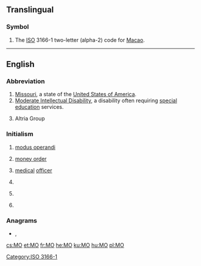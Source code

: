 {{also|Appendix:Variations of "mo"}}
==Translingual==

===Symbol===
{{head|mul|symbol}}
# The [[ISO]] 3166-1 two-letter (alpha-2) code for [[Macao]].

[[Category:ISO 3166-1]]

----

==English==

===Abbreviation===
{{rfc-header|Abbreviation}}
{{en-abbr}}

# [[Missouri]], a state of the [[United States of America]].
# [[Moderate Intellectual Disability]], a disability often requiring [[special education]] services.
# {{label|en|stock symbol}} Altria Group

===Initialism===
{{rfc-header|Initialism}}
{{en-initialism}}

# [[modus operandi]]
# {{label|en|banking}} [[money order]]
# {{label|en|military}} [[medical]] [[officer]] {{qualifier|British army}}
# {{label|en|dentistry}} {{initialism of|[[mesio]] [[occlusal]]|lang=en}}
# {{label|en|chemistry}} {{initialism of|molecular orbital|lang=en}}
# {{label|en|Judaism}} {{w|Modern Orthodox}}

===Anagrams===
* {{l|en|om}}, {{l|en|O.M.}}

{{catlangcode|en|States of the United States}}

[[cs:MO]]
[[et:MO]]
[[fr:MO]]
[[he:MO]]
[[ku:MO]]
[[hu:MO]]
[[pl:MO]]